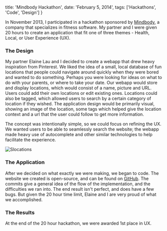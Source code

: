   title: 'Mindbody Hackathon',
  date: 'February 5, 2014',
  tags: ['Hackathons', 'Code', 'Design']
}

In November 2013, I participated in a hackathon sponsored by [Mindbody](https://www.mindbodyonline.com), a company that specializes in fitness software. My partner and I were given 20 hours to create an application that fit one of three themes - Health, Local, or User Experience (UX).

### The Design

My partner Elaine Lau and I decided to create a webapp that drew heavy inspiration from Pinterest. We liked the idea of a small, local database of fun locations that people could navigate around quickly when they were bored and wanted to do something. Perhaps you were looking for ideas on what to do with your parents, or where to take your date. Our webapp would store and display locations, which would consist of a name, picture and URL. Users could add their own locations or edit existing ones. Locations could also be tagged, which allowed users to search by a certain category of location if they wished. The application design would be primarily visual, showing an image of the location, some tags which helped give the location context and a url that the user could follow to get more information.

The concept was intentionally simple, so we could focus on refining the UX. We wanted users to be able to seamlessly search the website; the webapp made heavy use of autocomplete and other similar technologies to help facilitate the experience.

![Slocations](/static/images/posts/mindbody.png)

### The Application

After we decided on what exactly we were making, we began to code. The website we created is open-source, and can be found on [GitHub](https://github.com/ianmitchell/mindbody). The commits give a general idea of the flow of the implementation, and the difficulties we ran into. The end result isn't perfect, and does have a few bugs. But given the 20 hour time limit, Elaine and I are very proud of what we accomplished.

### The Results

At the end of the 20 hour hackathon, we were awarded 1st place in UX.

